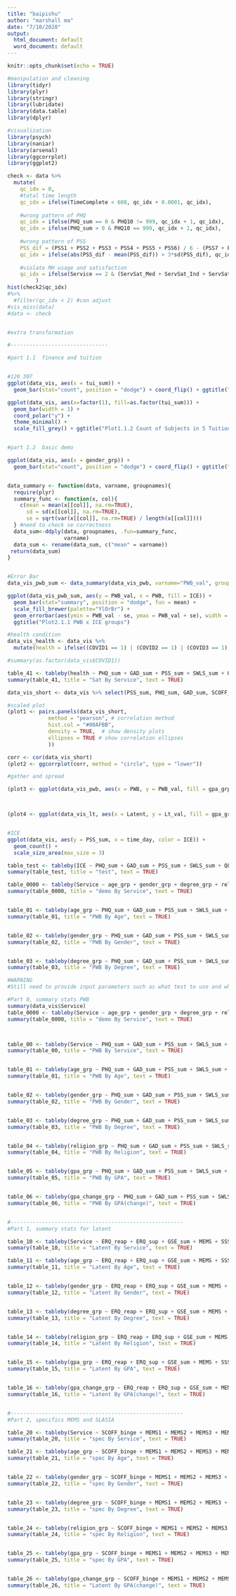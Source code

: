 ```yaml
---
title: "baipishu"
author: "marshall ma"
date: "7/10/2020"
output:
  html_document: default
  word_document: default
---
```


```r
knitr::opts_chunk$set(echo = TRUE)
```
```r
#manipulation and cleaning
library(tidyr)
library(plyr)
library(stringr)
library(lubridate)
library(data.table)
library(dplyr)

#visualization
library(psych)
library(naniar)
library(arsenal)
library(ggcorrplot)
library(ggplot2)
```


```r

check <- data %>%
  mutate(
    qc_idx = 0,
    #total time length
    qc_idx = ifelse(TimeComplete < 600, qc_idx + 0.0001, qc_idx),
    
    #wrong pattern of PHQ
    qc_idx = ifelse(PHQ_sum == 0 & PHQ10 != 999, qc_idx + 1, qc_idx),
    qc_idx = ifelse(PHQ_sum > 0 & PHQ10 == 999, qc_idx + 1, qc_idx),
    
    #wrong pattern of PSS
    PSS_dif = (PSS1 + PSS2 + PSS3 + PSS4 + PSS5 + PSS6) / 6 - (PSS7 + PSS8 + PSS9 + PSS10) / 4,
    qc_idx = ifelse(abs(PSS_dif - mean(PSS_dif)) > 3*sd(PSS_dif), qc_idx + 0.01, qc_idx),
    
    #violate MH usage and satisfaction
    qc_idx = ifelse(Service == 2 & (ServSat_Med + ServSat_Ind + ServSat_Grp + ServSat_Inp + ServSat_Cri > 0) , qc_idx + 0.001, qc_idx)
         ) 
hist(check2$qc_idx)
#%>%
  #filter(qc_idx < 2) #can adjust
#vis_miss(data)
#data <- check



```



```r
#extra transformation

#-------------------------------

#part 1.1  finance and tuition


#120 307
ggplot(data_vis, aes(x = tui_sum)) + 
  geom_bar(stat="count", position = "dodge") + coord_flip() + ggtitle("Plot1.1.1 Count of Subjects in 5 Tuition Conditions")

ggplot(data_vis, aes(x=factor(1), fill=as.factor(tui_sum))) +
  geom_bar(width = 1) +
  coord_polar("y") +
  theme_minimal() + 
  scale_fill_grey() + ggtitle("Plot1.1.2 Count of Subjects in 5 Tuition Conditions")


#part 1.2  basic demo

ggplot(data_vis, aes(x = gender_grp)) + 
  geom_bar(stat="count", position = "dodge") + coord_flip() + ggtitle("Plot1.2.1 Count of Subjects in Gender Groups")



```

```r

data_summary <- function(data, varname, groupnames){
  require(plyr)
  summary_func <- function(x, col){
    c(mean = mean(x[[col]], na.rm=TRUE),
      sd = sd(x[[col]], na.rm=TRUE),
      se = sqrt(var(x[[col]], na.rm=TRUE) / length(x[[col]])))
  } #need to check se correctness
  data_sum<-ddply(data, groupnames, .fun=summary_func,
                  varname)
  data_sum <- rename(data_sum, c("mean" = varname))
 return(data_sum)
}


#Error Bar
data_vis_pwb_sum <- data_summary(data_vis_pwb, varname="PWB_val", groupnames=c("PWB", "ICE"))

ggplot(data_vis_pwb_sum, aes(y = PWB_val, x = PWB, fill = ICE)) + 
  geom_bar(stat="summary", position = "dodge", fun = mean) + 
  scale_fill_brewer(palette="YlOrBr") +
  geom_errorbar(aes(ymin = PWB_val - se, ymax = PWB_val + se), width = .1, alpha = 0.5, position = position_dodge(.9)) + 
  ggtitle("Plot2.1.1 PWB x ICE groups")
```

```r

#health condition
data_vis_health <- data_vis %>% 
  mutate(health = ifelse((COVID1 == 1) | (COVID2 == 1) | (COVID3 == 1), "threatened", "okay"))

#summary(as.factor(data_vis$COVID1))

table_41 <- tableby(health ~ PHQ_sum + GAD_sum + PSS_sum + SWLS_sum + QLES_sum + SCOFF_nervosa, data = data_vis_health)
summary(table_41, title = "Sat By Service", text = TRUE)
```
```r

data_vis_short <- data_vis %>% select(PSS_sum, PHQ_sum, GAD_sum, SCOFF_nervosa, SWLS_sum, QLES_sum, GSE_sum, MEMS_3, SSSI_avg)

#scaled plot
(plot1 <- pairs.panels(data_vis_short,
             method = "pearson", # correlation method
             hist.col = "#00AFBB",
             density = TRUE,  # show density plots
             ellipses = TRUE # show correlation ellipses
             ))

corr <- cor(data_vis_short)
(plot2 <- ggcorrplot(corr, method = "circle", type = "lower"))

#gather and spread 

(plot3 <- ggplot(data_vis_pwb, aes(x = PWB, y = PWB_val, fill = gpa_grp)) + geom_bar(position = "dodge", stat = "summary", fun = mean) + scale_fill_brewer(palette="Greys"))



(plot4 <- ggplot(data_vis_lt, aes(x = Latent, y = Lt_val, fill = gpa_grp)) + geom_bar(stat="summary", position = "dodge", fun = mean) + scale_fill_brewer(palette="Set3"))


#ICE
ggplot(data_vis, aes(y = PSS_sum, x = time_day, color = ICE)) + 
  geom_count() + 
  scale_size_area(max_size = 3) 

table_test <- tableby(ICE ~ PHQ_sum + GAD_sum + PSS_sum + SWLS_sum + QLES_sum + SCOFF_nervosa, data = data_vis)
summary(table_test, title = "test", text = TRUE)

table_0000 <- tableby(Service ~ age_grp + gender_grp + degree_grp + religion_grp + gpa_grp + gpa_change_grp, data = data_vis)
summary(table_0000, title = "demo By Service", text = TRUE)


table_01 <- tableby(age_grp ~ PHQ_sum + GAD_sum + PSS_sum + SWLS_sum + QLES_sum + SCOFF_nervosa, data = data_vis)
summary(table_01, title = "PWB By Age", text = TRUE)


table_02 <- tableby(gender_grp ~ PHQ_sum + GAD_sum + PSS_sum + SWLS_sum + QLES_sum + SCOFF_nervosa, data = data_vis)
summary(table_02, title = "PWB By Gender", text = TRUE)


table_03 <- tableby(degree_grp ~ PHQ_sum + GAD_sum + PSS_sum + SWLS_sum + QLES_sum + SCOFF_nervosa, data = data_vis)
summary(table_03, title = "PWB By Degree", text = TRUE)

```




```r
#WARNING
#Still need to provide input parameters such as what test to use and what stats to display

#Part 0, summary stats PWB
summary(data_vis$Service)
table_0000 <- tableby(Service ~ age_grp + gender_grp + degree_grp + religion_grp + gpa_grp + gpa_change_grp, data = data_vis)
summary(table_0000, title = "demo By Service", text = TRUE)



table_00 <- tableby(Service ~ PHQ_sum + GAD_sum + PSS_sum + SWLS_sum + QLES_sum + SCOFF_nervosa, data = data_vis)
summary(table_00, title = "PWB By Service", text = TRUE)


table_01 <- tableby(age_grp ~ PHQ_sum + GAD_sum + PSS_sum + SWLS_sum + QLES_sum + SCOFF_nervosa, data = data_vis)
summary(table_01, title = "PWB By Age", text = TRUE)


table_02 <- tableby(gender_grp ~ PHQ_sum + GAD_sum + PSS_sum + SWLS_sum + QLES_sum + SCOFF_nervosa, data = data_vis)
summary(table_02, title = "PWB By Gender", text = TRUE)


table_03 <- tableby(degree_grp ~ PHQ_sum + GAD_sum + PSS_sum + SWLS_sum + QLES_sum + SCOFF_nervosa, data = data_vis)
summary(table_03, title = "PWB By Degree", text = TRUE)


table_04 <- tableby(religion_grp ~ PHQ_sum + GAD_sum + PSS_sum + SWLS_sum + QLES_sum + SCOFF_nervosa, data = data_vis)
summary(table_04, title = "PWB By Religion", text = TRUE)


table_05 <- tableby(gpa_grp ~ PHQ_sum + GAD_sum + PSS_sum + SWLS_sum + QLES_sum + SCOFF_nervosa, data = data_vis)
summary(table_05, title = "PWB By GPA", text = TRUE)


table_06 <- tableby(gpa_change_grp ~ PHQ_sum + GAD_sum + PSS_sum + SWLS_sum + QLES_sum + SCOFF_nervosa, data = data_vis)
summary(table_06, title = "PWB By GPA(change)", text = TRUE)


#-------------------------------------------------------
#Part 1, summary stats for latent

table_10 <- tableby(Service ~ ERQ_reap + ERQ_sup + GSE_sum + MEMS + SSSI_avg, data = data_vis)
summary(table_10, title = "Latent By Service", text = TRUE)

table_11 <- tableby(age_grp ~ ERQ_reap + ERQ_sup + GSE_sum + MEMS + SSSI_avg, data = data_vis)
summary(table_11, title = "Latent By Age", text = TRUE)


table_12 <- tableby(gender_grp ~ ERQ_reap + ERQ_sup + GSE_sum + MEMS + SSSI_avg, data = data_vis)
summary(table_12, title = "Latent By Gender", text = TRUE)


table_13 <- tableby(degree_grp ~ ERQ_reap + ERQ_sup + GSE_sum + MEMS + SSSI_avg, data = data_vis)
summary(table_13, title = "Latent By Degree", text = TRUE)


table_14 <- tableby(religion_grp ~ ERQ_reap + ERQ_sup + GSE_sum + MEMS + SSSI_avg, data = data_vis)
summary(table_14, title = "Latent By Religion", text = TRUE)


table_15 <- tableby(gpa_grp ~ ERQ_reap + ERQ_sup + GSE_sum + MEMS + SSSI_avg, data = data_vis)
summary(table_15, title = "Latent By GPA", text = TRUE)


table_16 <- tableby(gpa_change_grp ~ ERQ_reap + ERQ_sup + GSE_sum + MEMS + SSSI_avg, data = data_vis)
summary(table_16, title = "Latent By GPA(change)", text = TRUE)


#-------------------------------------------------------
#Part 2, specifics MEMS and SLASIA

table_20 <- tableby(Service ~ SCOFF_binge + MEMS1 + MEMS2 + MEMS3 + MEMS4 + SLASIA1, data = data_vis)
summary(table_20, title = "spec By Service", text = TRUE)

table_21 <- tableby(age_grp ~ SCOFF_binge + MEMS1 + MEMS2 + MEMS3 + MEMS4 + SLASIA1, data = data_vis)
summary(table_21, title = "spec By Age", text = TRUE)


table_22 <- tableby(gender_grp ~ SCOFF_binge + MEMS1 + MEMS2 + MEMS3 + MEMS4 + SLASIA1, data = data_vis)
summary(table_22, title = "spec By Gender", text = TRUE)


table_23 <- tableby(degree_grp ~ SCOFF_binge + MEMS1 + MEMS2 + MEMS3 + MEMS4 + SLASIA1, data = data_vis)
summary(table_23, title = "spec By Degree", text = TRUE)


table_24 <- tableby(religion_grp ~ SCOFF_binge + MEMS1 + MEMS2 + MEMS3 + MEMS4 + SLASIA1, data = data_vis)
summary(table_24, title = "spec By Religion", text = TRUE)


table_25 <- tableby(gpa_grp ~ SCOFF_binge + MEMS1 + MEMS2 + MEMS3 + MEMS4 + SLASIA1, data = data_vis)
summary(table_25, title = "spec By GPA", text = TRUE)


table_26 <- tableby(gpa_change_grp ~ SCOFF_binge + MEMS1 + MEMS2 + MEMS3 + MEMS4 + SLASIA1, data = data_vis)
summary(table_26, title = "Latent By GPA(change)", text = TRUE)

```



